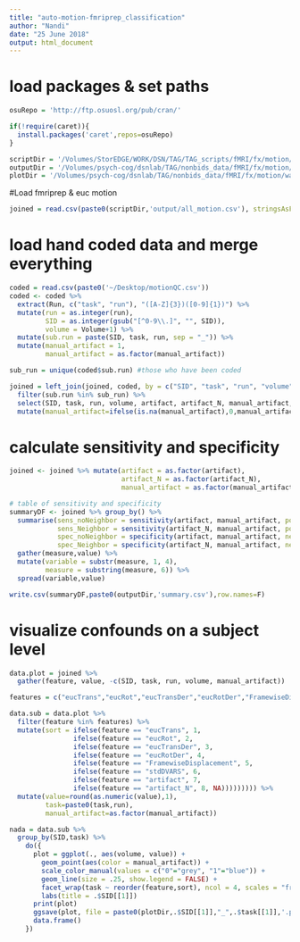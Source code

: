```yaml
---
title: "auto-motion-fmriprep_classification"
author: "Nandi"
date: "25 June 2018"
output: html_document
---
```


# load packages & set paths
```r
osuRepo = 'http://ftp.osuosl.org/pub/cran/'

if(!require(caret)){
  install.packages('caret',repos=osuRepo)
}

scriptDir = '/Volumes/StorEDGE/WORK/DSN/TAG/TAG_scripts/fMRI/fx/motion/'
outputDir = '/Volumes/psych-cog/dsnlab/TAG/nonbids_data/fMRI/fx/motion/wave1/auto-motion-fmriprep/classification/'
plotDir = '/Volumes/psych-cog/dsnlab/TAG/nonbids_data/fMRI/fx/motion/wave1/auto-motion-fmriprep/classification/plots/'
```

#Load fmriprep & euc motion
```r
joined = read.csv(paste0(scriptDir,'output/all_motion.csv'), stringsAsFactors = FALSE)
```

# load hand coded data and merge everything
```r
coded = read.csv(paste0('~/Desktop/motionQC.csv'))
coded <- coded %>%
  extract(Run, c("task", "run"), "([A-Z]{3})([0-9]{1})") %>%
  mutate(run = as.integer(run),
         SID = as.integer(gsub("[^0-9\\.]", "", SID)),
         volume = Volume+1) %>%
  mutate(sub.run = paste(SID, task, run, sep = "_")) %>%
  mutate(manual_artifact = 1,
         manual_artifact = as.factor(manual_artifact))

sub_run = unique(coded$sub.run) #those who have been coded

joined = left_join(joined, coded, by = c("SID", "task", "run", "volume", "sub.run")) %>%
  filter(sub.run %in% sub_run) %>%
  select(SID, task, run, volume, artifact, artifact_N, manual_artifact, everything()) %>%
  mutate(manual_artifact=ifelse(is.na(manual_artifact),0,manual_artifact))
```

# calculate sensitivity and specificity 
```r
joined <- joined %>% mutate(artifact = as.factor(artifact),
                            artifact_N = as.factor(artifact_N),
                            manual_artifact = as.factor(manual_artifact))

# table of sensitivity and specificity
summaryDF <- joined %>% group_by() %>%
  summarise(sens_noNeighbor = sensitivity(artifact, manual_artifact, positive = levels(manual_artifact)[2]),
            sens_Neighbor = sensitivity(artifact_N, manual_artifact, positive = levels(manual_artifact)[2]),
            spec_noNeighbor = specificity(artifact, manual_artifact, negative = levels(manual_artifact)[1]),
            spec_Neighbor = specificity(artifact_N, manual_artifact, negative = levels(manual_artifact)[1])) %>%
  gather(measure,value) %>%
  mutate(variable = substr(measure, 1, 4),
         measure = substring(measure, 6)) %>%
  spread(variable,value)

write.csv(summaryDF,paste0(outputDir,'summary.csv'),row.names=F)
```

# visualize confounds on a subject level
```r
data.plot = joined %>%
  gather(feature, value, -c(SID, task, run, volume, manual_artifact))

features = c("eucTrans","eucRot","eucTransDer","eucRotDer","FramewiseDisplacement", "stdDVARS","artifact", "artifact_N")

data.sub = data.plot %>%
  filter(feature %in% features) %>%
  mutate(sort = ifelse(feature == "eucTrans", 1,
                ifelse(feature == "eucRot", 2,
                ifelse(feature == "eucTransDer", 3,
                ifelse(feature == "eucRotDer", 4, 
                ifelse(feature == "FramewiseDisplacement", 5,
                ifelse(feature == "stdDVARS", 6,
                ifelse(feature == "artifact", 7, 
                ifelse(feature == "artifact_N", 8, NA))))))))) %>%
  mutate(value=round(as.numeric(value),1),
         task=paste0(task,run),
         manual_artifact=as.factor(manual_artifact))

nada = data.sub %>% 
  group_by(SID,task) %>%
    do({
      plot = ggplot(., aes(volume, value)) + 
        geom_point(aes(color = manual_artifact)) +
        scale_color_manual(values = c("0"="grey", "1"="blue")) +
        geom_line(size = .25, show.legend = FALSE) +
        facet_wrap(task ~ reorder(feature,sort), ncol = 4, scales = "free") +
        labs(title = .$SID[[1]])
      print(plot)
      ggsave(plot, file = paste0(plotDir,.$SID[[1]],"_",.$task[[1]],'.pdf'), height = 5, width = 12)
      data.frame()
    })
```



